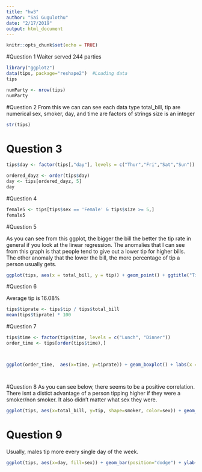```yaml
---
title: "hw3"
author: "Sai Gugulothu"
date: "2/17/2019"
output: html_document
---
```


```r
knitr::opts_chunk$set(echo = TRUE)
```

#Question 1
Waiter served 244 parties


```r
library("ggplot2")
data(tips, package="reshape2")  #Loading data
tips

numParty <- nrow(tips)
numParty


```

#Question 2
From this we can can see each data type
total_bill, tip are numerical
sex, smoker, day, and time are factors of strings
size is an integer
```r
str(tips)
```


# Question 3

```r



tips$day <- factor(tips[,"day"], levels = c("Thur","Fri","Sat","Sun"))

ordered_dayz <- order(tips$day)
day <- tips[ordered_dayz, 5]
day

```


#Question 4

```r
female5 <- tips[tips$sex == 'Female' & tips$size >= 5,]
female5

```

#Question 5

As you can see from this ggplot, the bigger the bill the better the tip rate in general if you look at the linear regression. The anomalies that I can see from this graph is that people tend to give out a lower tip for higher bills. The other anomaly that the lower the bill, the more percentage of tip a person usually gets.  

```r
ggplot(tips, aes(x = total_bill, y = tip)) + geom_point() + ggtitle("Tip vs. Total Bill") + geom_smooth(method='lm',formula=y~x)  + xlab("Total Bill")
```

#Question 6

Average tip is 16.08%

```r

tips$tiprate <- tips$tip / tips$total_bill
mean(tips$tiprate) * 100

```

#Question 7



```r
tips$time <- factor(tips$time, levels = c("Lunch", "Dinner"))
order_time <- tips[order(tips$time),]



ggplot(order_time,  aes(x=time, y=tiprate)) + geom_boxplot() + labs(x = "Course", y = "Tip Rate") + coord_flip() + ggtitle("Time of Day Tip Rate") 




```


#Question 8
As you can see below, there seems to be a positive correlation. There isnt a distict advantage of a person tipping higher if they were a smoker/non smoker. It also didn't matter what sex they were. 

```r

ggplot(tips, aes(x=total_bill, y=tip, shape=smoker, color=sex)) + geom_point() + facet_wrap(~day) + xlab('Total Bill') + ylab('Tip Amount')

```


# Question 9 

Usually, males tip more every single day of the week. 
```r
ggplot(tips, aes(x=day, fill=sex)) + geom_bar(position="dodge") + ylab("Number of People") + ggtitle("Relationship Between Day of Week and Gender Paid")
```

